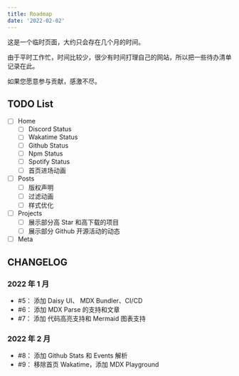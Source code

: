 ```yaml
---
title: Roadmap
date: '2022-02-02'
---
```


这是一个临时页面，大约只会存在几个月的时间。

由于平时工作忙，时间比较少，很少有时间打理自己的网站，所以把一些待办清单记录在此。

如果您愿意参与贡献，感激不尽。

## TODO List

- [ ] Home
  - [ ] Discord Status
  - [ ] Wakatime Status
  - [ ] Github Status
  - [ ] Npm Status
  - [ ] Spotify Status
  - [ ] 首页进场动画
- [ ] Posts
  - [ ] 版权声明
  - [ ] 过滤动画
  - [ ] 样式优化
- [ ] Projects
  - [ ] 展示部分高 Star 和高下载的项目
  - [ ] 展示部分 Github 开源活动的动态
- [ ] Meta

## CHANGELOG

### 2022 年 1 月

- #5： 添加 Daisy UI、 MDX Bundler、CI/CD
- #6： 添加 MDX Parse 的支持和文章
- #7： 添加 代码高亮支持和 Mermaid 图表支持

### 2022 年 2 月

- #8： 添加 Github Stats 和 Events 解析
- #9： 移除首页 Wakatime，添加 MDX Playground
